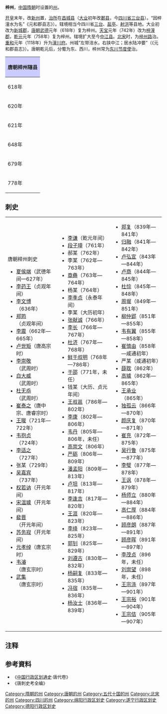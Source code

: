 '''梓州'''，[[中国|中国]][[隋朝|隋朝]]时设置的[[州|州]]。

[[开皇|开皇]]末年，改[[新州_(萧纪)|新州]]置，[[治所|治所]]在[[昌城县|昌城县]]（[[大业_(年号)|大业]]初年改[[郪县|郪县]]，今[[四川省|四川省]][[三台县|三台县]]）。“因梓潼水为名”《元和郡县志》）。辖境相当今四川省[[三台县|三台]]、[[盐亭县|盐亭]]、[[射洪县|射洪]]等县地。大业初改为[[新城郡_(隋朝)|新城郡]]，[[唐朝|唐朝]][[武德|武德]]元年（618年）复为梓州。[[天宝_(唐朝)|天宝]]元年（742年）改为[[梓潼郡_(唐朝)|梓潼郡]]，[[乾元_(唐朝)|乾元]]元年（758年）复为梓州。辖境扩大至今[[中江县|中江县]]。[[北宋|北宋]]时，为[[梓州路|梓州路]]治。[[重和|重和]]元年（1118年）升为[[潼川府|潼川府]]。州城“左带涪水，右挟中江；居水陆冲要”（《元和郡县志》）。唐朝乾元后，分蜀为东、西川，梓州常为[[东川节度使|东川节度使]]治。

{| align=center class="wikitable" style="width:600px; text-align:center"
|-
!colspan="2" style="background:#ccccff"|'''唐朝梓州辖县'''
|-
|618年||[[郪县|郪县]]、[[射洪县|射洪县]]、[[盐亭县|盐亭县]]、[[通泉县|通泉县]]、[[飞乌县|飞乌县]]
|-
|620年||[[郪县|郪县]]、[[射洪县|射洪县]]、[[盐亭县|盐亭县]]、[[通泉县|通泉县]]、[[飞乌县|飞乌县]]（[[玄武县|玄武县]]来属）
|-
|621年||[[郪县|郪县]]、[[射洪县|射洪县]]、[[盐亭县|盐亭县]]、[[通泉县|通泉县]]、[[飞乌县|飞乌县]]、[[玄武县|玄武县]]（增[[永泰县|永泰县]]<ref>今[[四川省|四川省]][[盐亭县|盐亭县]][[永泰乡|永泰乡]]旧县坝</ref>）
|-
|648年||[[郪县|郪县]]、[[射洪县|射洪县]]、[[盐亭县|盐亭县]]、[[通泉县|通泉县]]、[[飞乌县|飞乌县]]<ref>改治[[四川省|四川省]][[中江县|中江县]][[仓山镇|仓山镇]]</ref>、[[玄武县|玄武县]]、[[永泰县|永泰县]]
|-
|679年||[[郪县|郪县]]、[[射洪县|射洪县]]、[[盐亭县|盐亭县]]、[[通泉县|通泉县]]、[[飞乌县|飞乌县]]、[[玄武县|玄武县]]、[[永泰县|永泰县]]（增[[铜山县|铜山县]]<ref>今[[四川省|四川省]][[中江县|中江县]][[广福镇|广福镇]]</ref>）
|-
|778年||[[郪县|郪县]]、[[射洪县|射洪县]]、[[盐亭县|盐亭县]]、[[通泉县|通泉县]]、[[飞乌县|飞乌县]]、[[玄武县|玄武县]]、[[永泰县|永泰县]]、[[铜山县|铜山县]]（[[涪城县|涪城县]]来属）
|}

== 刺史 ==
{|
|valign=top|
;唐朝梓州刺史
*[[夏侯端|夏侯端]]（武德年间—627年）
*[[李药王|李药王]]（贞观年间）
*[[李文博|李文博]]（636年）
*[[郑筠|郑筠]]（贞观年间）
*[[李震|李震]]（662年—665年）
*[[卢世矩|卢世矩]]（唐高宗时）
*[[李崇敬|李崇敬]]（武周时）
*[[白大威|白大威]]（武周时）
*[[杜无忝|杜无忝]]（武周时）
*[[崔泰之|崔泰之]]（唐中宗、唐睿宗时）
*[[王晙|王晙]]（721年—722年）
*[[韦抱贞|韦抱贞]]（724年）
*[[李适之|李适之]]（727年）
*张某（729年）
*[[吴嘉宾|吴嘉宾]]（737年）
*[[权若讷|权若讷]]（开元年间）
*[[宋温璩|宋温璩]]（开元年间）
*[[裴晋|裴晋]]（开元年间）
*[[苏务寂|苏务寂]]（开元年间）
*[[元孝绰|元孝绰]]（唐玄宗时）
*[[韦濬|韦濬]]（唐玄宗时）
*[[武集|武集]]（唐玄宗时）
|valign=top|
*[[李谦|李谦]]（乾元年间）
*[[段子璋|段子璋]]（761年）
*郝某（762年）
*李某（762年—763年）
*[[章彝|章彝]]（763年—764年）
*杨某（764年）
*[[李季贞|李季贞]]（永泰年间）
*李某（大历初年）
*[[张献诚|张献诚]]（766年）
*[[李长|李长]]（766年—767年）
*[[杜济|杜济]]（767年—768年）
*[[鲜于叔明|鲜于叔明]]（768年—786年）
*[[于邵|于邵]]（771年，未任）
*钱某（大历、贞元年间）
*[[王叔邕|王叔邕]]（786年—802年）
*[[李康|李康]]（802年—806年）
*[[韦丹|韦丹]]（805年—806年，未任）
*[[高崇文|高崇文]]（806年）
*[[严砺|严砺]]（806年—809年）
*[[潘孟阳|潘孟阳]]（809年—813年）
*[[卢坦|卢坦]]（813年—817年）
*[[李逢吉|李逢吉]]（817年—820年）
*[[王涯|王涯]]（820年—823年）
*[[李绛|李绛]]（823年—825年）
*[[郭钊|郭钊]]（825年—829年）
*[[刘遵古|刘遵古]]（830年—832年）
*[[杨嗣复|杨嗣复]]（833年—835年）
*[[冯宿|冯宿]]（835年—836年）
*[[杨汝士|杨汝士]]（836年—839年）
|valign=top|
*[[郑复|郑复]]（839年—841年）
*[[归融|归融]]（841年—842年）
*[[卢弘宣|卢弘宣]]（843年—844年）
*[[卢商|卢商]]（844年—845年）
*[[杜悰|杜悰]]（845年—848年）
*[[周墀|周墀]]（849年—851年）
*[[柳仲郢|柳仲郢]]（851年—855年）
*[[韦有翼|韦有翼]]（855年—858年）
*[[崔慎由|崔慎由]]（858年—咸通初年）
*严某（咸通初年）
*[[薛耽|薛耽]]（862年）
*[[高璩|高璩]]（862年—865年）
*[[王承业|王承业]]（865年）
*[[独孤云|独孤云]]（866年—870年）
*[[颜庆复|颜庆复]]（870年—871年）
*[[崔充|崔充]]（872年—875年）
*[[吴行鲁|吴行鲁]]（875年—877年）
*[[李璧|李璧]]（877年—878年）
*[[王讽|王讽]]（878年—879年）
*[[杨师立|杨师立]]（880年—884年）
*[[高仁厚|高仁厚]]（884年—886年）
*[[顾彦朗|顾彦朗]]（887年—891年）
*[[顾彦晖|顾彦晖]]（891年—897年）
*[[李茂贞|李茂贞]]（896年，未任）
*[[刘崇望|刘崇望]]（898年，未任）
*[[王宗涤|王宗涤]]（897年—901年）
*[[王宗裕|王宗裕]]（901年—904年）
*[[王宗佶|王宗佶]]（905年—907年）
|}

== 注释 ==
{{reflist}}
== 参考資料 ==
* 《[[中国行政区划通史|中国行政区划通史]]·唐代卷》
* 《唐刺史考全编》
{{隋朝行政區劃|nocat}}
{{唐朝行政區劃|nocat}}
{{五代行政區劃|nocat}}
{{十國行政區劃|nocat}}
{{北宋行政区划|nocat}}

{{DEFAULTSORT:Z}}
[[Category:隋朝的州|Category:隋朝的州]]
[[Category:唐朝的州|Category:唐朝的州]]
[[Category:五代十国的州|Category:五代十国的州]] 
[[Category:北宋的州|Category:北宋的州]] 
[[Category:四川的州|Category:四川的州]]
[[Category:绵阳行政区划史|Category:绵阳行政区划史]]
[[Category:遂宁行政区划史|Category:遂宁行政区划史]]
[[Category:德阳行政区划史|Category:德阳行政区划史]]